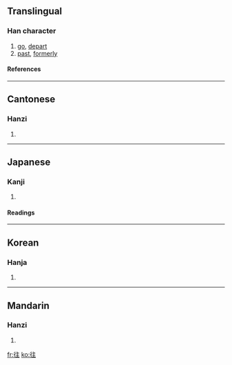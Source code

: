 {{see|徃}}

==Translingual==
===Han character===
{{Han char|rn=60|rad=彳|as=05|sn=8|four=2021<sub>4</sub>|canj=竹人卜土 (HOYG)}}
# [[go]], [[depart]]
# [[past]], [[formerly]]
====References====
{{Han ref|kx=0365.320|dkj=10073|dj=0685.230|hdz=20817.060|uh=5F80|ud=24448|bh=A9B9|bd=43449}}
----
==Cantonese==
===Hanzi===
{{yue-hanzi|jyut=|y=wong5}}
# {{defn|Cantonese}}
----
==Japanese==
===Kanji===
{{ja-kanji|grade=5|rs=彳05}}
# {{defn|Japanese}} 
====Readings====
{{ja-readings|on=[[おう]] (ō)|kun=[[ゆく]] (yuku), [[いく]] (iku), [[いにしえ]] (inishie)}}
----
==Korean==
===Hanja===
{{ko-hanja|hangeul=왕|eumhun=|rv=wang|mr=wang|y=wang}}
# {{defn|Korean}}
----
==Mandarin==
===Hanzi===
{{cmn-hanzi|pin=[[wǎng]] (wang3)|wg=wang<sup>3</sup>}}
# {{defn|Mandarin}}

[[fr:往]]
[[ko:往]]